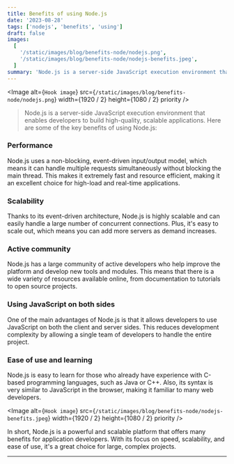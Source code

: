 ```yaml
---
title: Benefits of using Node.js
date: '2023-08-28'
tags: ['nodejs', 'benefits', 'using']
draft: false
images:
  [
    '/static/images/blog/benefits-node/nodejs.png',
    '/static/images/blog/benefits-node/nodejs-benefits.jpeg',
  ]
summary: 'Node.js is a server-side JavaScript execution environment that enables developers to build high-quality, scalable applications...'
---
```


<Image
  alt={`Hook image`}
  src={`/static/images/blog/benefits-node/nodejs.png`}
  width={1920 / 2}
  height={1080 / 2}
  priority
/>

>Node.js is a server-side JavaScript execution environment that enables developers to build high-quality, scalable applications. Here are some of the key benefits of using Node.js:

### Performance

Node.js uses a non-blocking, event-driven input/output model, which means it can handle multiple requests simultaneously without blocking the main thread. This makes it extremely fast and resource efficient, making it an excellent choice for high-load and real-time applications.

### Scalability

Thanks to its event-driven architecture, Node.js is highly scalable and can easily handle a large number of concurrent connections. Plus, it's easy to scale out, which means you can add more servers as demand increases.

### Active community

Node.js has a large community of active developers who help improve the platform and develop new tools and modules. This means that there is a wide variety of resources available online, from documentation to tutorials to open source projects.

### Using JavaScript on both sides

One of the main advantages of Node.js is that it allows developers to use JavaScript on both the client and server sides. This reduces development complexity by allowing a single team of developers to handle the entire project.

### Ease of use and learning

Node.js is easy to learn for those who already have experience with C-based programming languages, such as Java or C++. Also, its syntax is very similar to JavaScript in the browser, making it familiar to many web developers.

<Image
  alt={`Hook image`}
  src={`/static/images/blog/benefits-node/nodejs-benefits.jpeg`}
  width={1920 / 2}
  height={1080 / 2}
  priority
/>

In short, Node.js is a powerful and scalable platform that offers many benefits for application developers. With its focus on speed, scalability, and ease of use, it's a great choice for large, complex projects.

---
